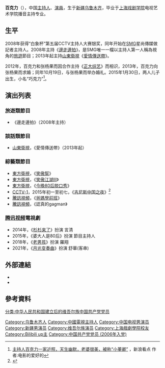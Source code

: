 {{BLPsources|date=2017年6月}}
{{藝人
| 姓名 =百克力
| 類型 = 男艺人
| 圖片 = 
| 圖片尺寸 = 
| 圖片簡介 = 
| 原名 = 百克力
| 羅馬拼音 = Bai Ke Li
| 暱稱 = 
| 國籍 = {{PRC}}
| 民族 = [[維吾爾族|維吾爾族]]
| 籍貫 = 
| 出生日期 = {{Birth date and age|1986|1|22}}
| 出生地點 = {{CHN}}[[新疆維吾爾自治區|新疆維吾爾自治區]][[烏魯木齊市|烏魯木齊市]]
| 職業 = [[演員|演員]]、[[主持人|主持人]]
| 教育程度 = [[上海戲劇學院|上海戲劇學院]]播音與主持專業系
| 音樂類型 = 
| 配偶 = {{marriage|[[張楊果而|張楊果而]]|2013}}
| 兒女 = 2
| 代表作 = {{fact|正大綜藝、愛情傳送帶、美味星婆媳、影視大辭典、今日印象、杉杉來了}}
| 活躍年代 = 2008年至今
| 經紀公司 = [[東方衛視|東方衛視中心]]<ref>{{Cite web |url=http://www.fakutownee.cn/keji/rencai/17917.html |title=百克力是真名还是艺名?百克力是哪个少数民族的?|access-date=2018-02-14 |archive-date=2018-02-15 |archive-url=https://web.archive.org/web/20180215083815/http://www.fakutownee.cn/keji/rencai/17917.html |dead-url=no }}</ref>}}
'''百克力'''（{{bd|1986年|1月22日}}），中国[[主持人|主持人]]、[[演員|演員]]，生于[[新疆|新疆]][[乌鲁木齐|乌鲁木齐]]，毕业于[[上海戏剧学院|上海戏剧学院]]电视艺术学院播音主持专业。

==生平==
2008年获得“白象杯”第五届CCTV主持人大赛银奖，同年开始在[[上海文化广播影视集团有限公司|SMG]]星尚傳媒做記者主持人。2008年主持《[[邊走邊拍|邊走邊拍]]》，是SMG唯一一檔以主持人第一人稱為視角的[[旅遊|旅遊]]節目；2013年起主持[[山東衛視|山東衛視]]《[[愛情傳送帶|愛情傳送帶]]》。

2012年，百克力和张杨果而因合作主持《[[正大综艺|正大综艺]]》而相识，2013年，百克力向张杨果而求婚；同年10月19日，与张杨果而举办婚礼。2015年1月30日，两人儿子出生，小名“巧克力”<ref>[http://k.sina.com.cn/article_6427386220_17f1a216c001003qot.html 主持人百克力一家近照，天生幽默，老婆很美，被称“小董卿”] {{Wayback|url=http://k.sina.com.cn/article_6427386220_17f1a216c001003qot.html |date=20180215083633 }}，新浪看点 作者:电影的爱好的</ref>。

==演出列表==
===旅遊類節目===
*《邊走邊拍》（2008年主持）
===談話類節目===
*[[山東衛視|山東衛視]]，《愛情傳送帶》（2013年起）
===綜藝類節目===
*[[東方衛視|東方衛視]]，《[[笑傲幫|笑傲幫]]》
*[[東方衛視|東方衛視]]，《[[笑傲江湖_(綜藝節目)#第三季|笑傲江湖III]]》
*[[東方衛視|東方衛視]]，《[[今晚80后脱口秀|今晚80后脱口秀]]》
*[[CCTV-1|CCTV-1]]，2015年初一至初七，《[[吉尼斯中国之夜|吉尼斯中国之夜]]》<ref>{{Cite web |url=http://pic.yule.sohu.com/913900/group-639526.shtml |title=撒贝宁百克力拍《吉尼斯》宣传片 青春霸气-娱乐频道图片库-大视野-搜狐 |access-date=2018-06-26 |archive-date=2018-06-26 |archive-url=https://web.archive.org/web/20180626171003/http://pic.yule.sohu.com/913900/group-639526.shtml |dead-url=no }}</ref>
*[[騰訊視頻|騰訊視頻]]，《[[爸媽學前班|爸媽學前班]]》
*[[騰訊視頻|騰訊視頻]]，《認真的gagman》

=== [[腾讯视频|腾讯视频]]電視劇 ===
* 2014年，《[[杉杉来了|杉杉来了]]》扮演 言清
* 2015年，《婆大人是80后》扮演 節目主持人
* 2018年，《[[老男孩_(電視劇)|老男孩]]》扮演 羅翔
* 2021年，《[[月光变奏曲|月光变奏曲]]》扮演 舒華(客串)

== 外部連結 ==
*{{sinaweibo|1914764645}}
*{{bilibili|user=350347646}}

==參考資料==
{{reflist}}

{{DEFAULTSORT:B}}
[[Category:乌鲁木齐人|Category:乌鲁木齐人]]
[[Category:中國電視主持人|Category:中國電視主持人]]
[[Category:中国电视男演员|Category:中国电视男演员]]
[[Category:新疆男演员|Category:新疆男演员]]
[[Category:维吾尔族演员|Category:维吾尔族演员]]
[[Category:上海戲劇學院校友|Category:上海戲劇學院校友]]
[[Category:Bilibili_up主|Category:Bilibili up主]]
[[Category:中国共产党党员_(2006年入党)|Category:中国共产党党员 (2006年入党)]]
[[分类:中华人民共和国建立后的维吾尔族中国共产党党员|分类:中华人民共和国建立后的维吾尔族中国共产党党员]]